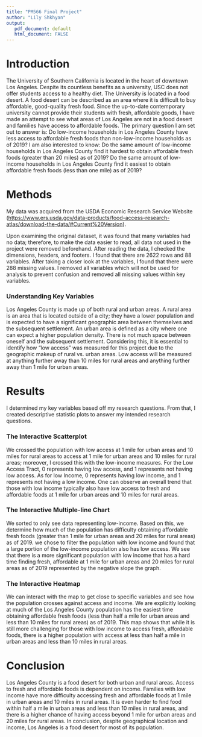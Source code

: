 ```yaml
---
title: "PM566 Final Project"
author: "Lily Shkhyan"
output: 
   pdf_document: default
   html_document: FALSE
---
```


# Introduction

The University of Southern California is located in the heart of downtown Los Angeles. Despite its countless benefits as a university, USC does not offer students access to a healthy diet. The University is located in a food desert. A food desert can be described as an area where it is difficult to buy affordable, good-quality fresh food. Since the up-to-date contemporary university cannot provide their students with fresh, affordable goods, I have made an attempt to see what areas of Los Angeles are not in a food desert and families have access to affordable foods. The primary question I am set out to answer is: Do low-income households in Los Angeles County have less access to affordable fresh foods than non-low-income households as of 2019? I am also interested to know: Do the same amount of low-income households in Los Angeles County find it hardest to obtain affordable fresh foods (greater than 20 miles) as of 2019? Do the same amount of low-income households in Los Angeles County find it easiest to obtain affordable fresh foods (less than one mile) as of 2019?

# Methods
  
My data was acquired from the USDA Economic Research Service Website (<https://www.ers.usda.gov/data-products/food-access-research-atlas/download-the-data/#Current%20Version>).

Upon examining the original dataset, it was found that many variables had no data; therefore, to make the data easier to read, all data not used in the project were removed beforehand. After reading the data, I checked the dimensions, headers, and footers. I found that there are 2622 rows and 88 variables. After taking a closer look at the variables, I found that there were 288 missing values. I removed all variables which will not be used for analysis to prevent confusion and removed all missing values within key variables. 

### Understanding Key Variables 

Los Angeles County is made up of both rural and urban areas. A rural area is an area that is located outside of a city; they have a lower population and is expected to have a significant geographic area between themselves and the subsequent settlement. An urban area is defined as a city where one can expect a higher population density. There is not much space between oneself and the subsequent settlement. Considering this, it is essential to identify how "low access" was measured for this project due to the geographic makeup of rural vs. urban areas. Low access will be measured at anything further away than 10 miles for rural areas and anything further away than 1 mile for urban areas. 

# Results

I determined my key variables based off my research questions. From that, I created descriptive statistic plots to answer my intended research questions. 

### The Interactive Scatterplot

We crossed the population with low access at 1 mile for urban areas and 10 miles for rural areas to access at 1 mile for urban areas and 10 miles for rural areas; moreover, I crossed this with the low-income measures. For the Low Access Tract, 0 represents having low access, and 1 represents not having low access. As for low Income, 0 represents having low income, and 1 represents not having a low income. One can observe an overall trend that those with low income typically also have low access to fresh and affordable foods at 1 mile for urban areas and 10 miles for rural areas.

### The Interactive Multiple-line Chart 

We sorted to only see data representing low-income. Based on this, we determine how much of the population has difficulty obtaining affordable fresh foods (greater than 1 mile for urban areas and 20 miles for rural areas) as of 2019. we chose to filter the population with low income and found that a large portion of the low-income population also has low access. We see that there is a more significant population with low income that has a hard time finding fresh, affordable at 1 mile for urban areas and 20 miles for rural areas as of 2019 represented by the negative slope the graph. 

### The Interactive Heatmap

We can interact with the map to get close to specific variables and see how the population crosses against access and income. We are explicitly looking at much of the Los Angeles County population has the easiest time obtaining affordable fresh foods (less than half a mile for urban areas and less than 10 miles for rural areas) as of 2019. This map shows that while it is still more challenging for those with low income to access fresh, affordable foods, there is a higher population with access at less than half a mile in urban areas and less than 10 miles in rural areas.

# Conclusion

Los Angeles County is a food desert for both urban and rural areas. Access to fresh and affordable foods is dependent on income. Families with low income have more difficulty accessing fresh and affordable foods at 1 mile in urban areas and 10 miles in rural areas. It is even harder to find food within half a mile in urban areas and less than 10 miles in rural areas, and there is a higher chance of having access beyond 1 mile for urban areas and 20 miles for rural areas. In conclusion, despite geographical location and income, Los Angeles is a food desert for most of its population. 